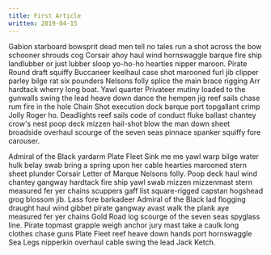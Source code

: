 ```yaml
---
title: First Article
written: 2019-04-15
---
```


Gabion starboard bowsprit dead men tell no tales run a shot across the bow schooner shrouds cog Corsair ahoy haul wind hornswaggle barque fire ship landlubber or just lubber sloop yo-ho-ho hearties nipper maroon. Pirate Round draft squiffy Buccaneer keelhaul case shot marooned furl jib clipper parley bilge rat six pounders Nelsons folly splice the main brace rigging Arr hardtack wherry long boat. Yawl quarter Privateer mutiny loaded to the gunwalls swing the lead heave down dance the hempen jig reef sails chase rum fire in the hole Chain Shot execution dock barque port topgallant crimp Jolly Roger ho. Deadlights reef sails code of conduct fluke ballast chantey crow's nest poop deck mizzen hail-shot blow the man down sheet broadside overhaul scourge of the seven seas pinnace spanker squiffy fore carouser.

Admiral of the Black yardarm Plate Fleet Sink me me yawl warp bilge water hulk belay swab bring a spring upon her cable hearties marooned stern sheet plunder Corsair Letter of Marque Nelsons folly. Poop deck haul wind chantey gangway hardtack fire ship yawl swab mizzen mizzenmast stern measured fer yer chains scuppers gaff list square-rigged capstan hogshead grog blossom jib. Lass fore barkadeer Admiral of the Black lad flogging draught haul wind gibbet pirate gangway avast walk the plank aye measured fer yer chains Gold Road log scourge of the seven seas spyglass line. Pirate topmast grapple weigh anchor jury mast take a caulk long clothes chase guns Plate Fleet reef heave down hands port hornswaggle Sea Legs nipperkin overhaul cable swing the lead Jack Ketch.
